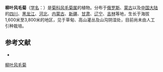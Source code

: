 {{Speciesbox
| name = 柳叶风毛菊
| status = 
| status_system = 
| image =
| genus = Saussurea
| species = salicifolia
| authority = (L.) DC.
}}

'''柳叶风毛菊'''（[[学名|学名]]：{{lang|la|''Saussurea salicifolia''}}）是[[菊科|菊科]][[风毛菊属|风毛菊属]]的植物。分布于[[俄罗斯|俄罗斯]]、[[蒙古|蒙古]]以及[[中国大陆|中国大陆]]的[[四川|四川]]、[[黑龙江|黑龙江]]、[[河北|河北]]、[[内蒙古|内蒙古]]、[[新疆|新疆]]、[[甘肃|甘肃]]、[[辽宁|辽宁]]、[[吉林|吉林]]等地，生长于海拔1,600米至3,800米的地区，见于草甸、高山灌丛及山沟阴湿处，目前尚未由人工引种栽培。

== 参考文献 ==
<div class="references-small">
* {{cite web| url =http://www.bioinfo.cn/db05/KmzwSpecies.php?action=view&id=5283| title =柳叶风毛菊| work =《中国高等植物数据库全库》| publisher =中国科学院微生物研究所| author =昆明植物研究所| accessdate =2009-02-24| deadurl =yes| archiveurl =https://web.archive.org/web/20160305050916/http://www.bioinfo.cn/db05/KmzwSpecies.php?action=view&id=5283| archivedate =2016-03-05}}
</div>
{{Taxonbar|from=Q11109491}}

[[Category:风毛菊属|柳叶风毛菊]]


{{植物小作品}}